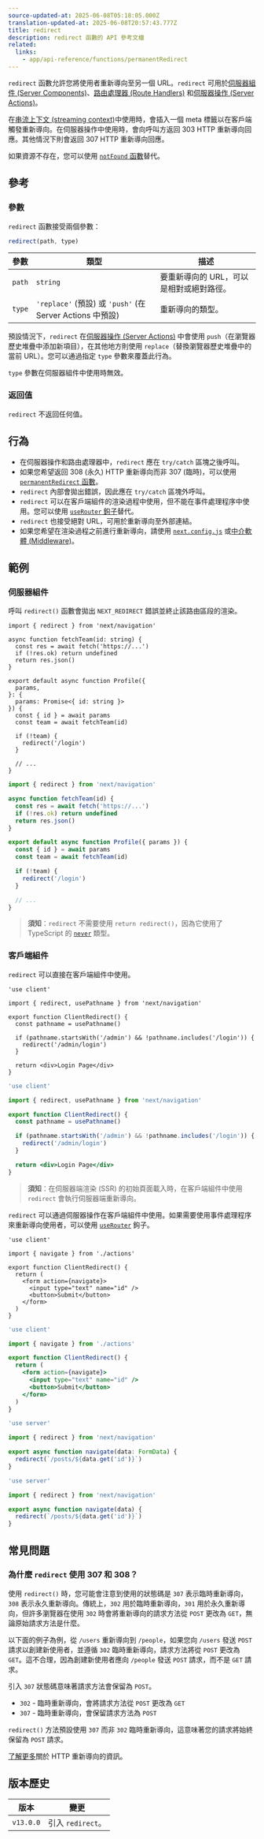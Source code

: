 ```yaml
---
source-updated-at: 2025-06-08T05:18:05.000Z
translation-updated-at: 2025-06-08T20:57:43.777Z
title: redirect
description: redirect 函數的 API 參考文檔
related:
  links:
    - app/api-reference/functions/permanentRedirect
---
```


`redirect` 函數允許您將使用者重新導向至另一個 URL。`redirect` 可用於[伺服器組件 (Server Components)](/docs/app/getting-started/server-and-client-components)、[路由處理器 (Route Handlers)](/docs/app/building-your-application/routing/route-handlers) 和[伺服器操作 (Server Actions)](/docs/app/building-your-application/data-fetching/server-actions-and-mutations)。

在[串流上下文 (streaming context)](/docs/app/getting-started/linking-and-navigating#streaming)中使用時，會插入一個 meta 標籤以在客戶端觸發重新導向。在伺服器操作中使用時，會向呼叫方返回 303 HTTP 重新導向回應。其他情況下則會返回 307 HTTP 重新導向回應。

如果資源不存在，您可以使用 [`notFound` 函數](/docs/app/api-reference/functions/not-found)替代。

## 參考

### 參數

`redirect` 函數接受兩個參數：

```js
redirect(path, type)
```

| 參數      | 類型                                                          | 描述                                                 |
| --------- | ------------------------------------------------------------- | ----------------------------------------------------------- |
| `path`    | `string`                                                      | 要重新導向的 URL，可以是相對或絕對路徑。 |
| `type`    | `'replace'` (預設) 或 `'push'` (在 Server Actions 中預設) | 重新導向的類型。                            |

預設情況下，`redirect` 在[伺服器操作 (Server Actions)](/docs/app/building-your-application/data-fetching/server-actions-and-mutations) 中會使用 `push`（在瀏覽器歷史堆疊中添加新項目），在其他地方則使用 `replace`（替換瀏覽器歷史堆疊中的當前 URL）。您可以通過指定 `type` 參數來覆蓋此行為。

`type` 參數在伺服器組件中使用時無效。

### 返回值

`redirect` 不返回任何值。

## 行為

- 在伺服器操作和路由處理器中，`redirect` 應在 `try/catch` 區塊之後呼叫。
- 如果您希望返回 308 (永久) HTTP 重新導向而非 307 (臨時)，可以使用 [`permanentRedirect` 函數](/docs/app/api-reference/functions/permanentRedirect)。
- `redirect` 內部會拋出錯誤，因此應在 `try/catch` 區塊外呼叫。
- `redirect` 可以在客戶端組件的渲染過程中使用，但不能在事件處理程序中使用。您可以使用 [`useRouter` 鉤子](/docs/app/api-reference/functions/use-router)替代。
- `redirect` 也接受絕對 URL，可用於重新導向至外部連結。
- 如果您希望在渲染過程之前進行重新導向，請使用 [`next.config.js`](/docs/app/guides/redirecting#redirects-in-nextconfigjs) 或[中介軟體 (Middleware)](/docs/app/guides/redirecting#nextresponseredirect-in-middleware)。

## 範例

### 伺服器組件

呼叫 `redirect()` 函數會拋出 `NEXT_REDIRECT` 錯誤並終止該路由區段的渲染。

```tsx filename="app/team/[id]/page.tsx" switcher
import { redirect } from 'next/navigation'

async function fetchTeam(id: string) {
  const res = await fetch('https://...')
  if (!res.ok) return undefined
  return res.json()
}

export default async function Profile({
  params,
}: {
  params: Promise<{ id: string }>
}) {
  const { id } = await params
  const team = await fetchTeam(id)

  if (!team) {
    redirect('/login')
  }

  // ...
}
```

```jsx filename="app/team/[id]/page.js" switcher
import { redirect } from 'next/navigation'

async function fetchTeam(id) {
  const res = await fetch('https://...')
  if (!res.ok) return undefined
  return res.json()
}

export default async function Profile({ params }) {
  const { id } = await params
  const team = await fetchTeam(id)

  if (!team) {
    redirect('/login')
  }

  // ...
}
```

> **須知**：`redirect` 不需要使用 `return redirect()`，因為它使用了 TypeScript 的 [`never`](https://www.typescriptlang.org/docs/handbook/2/functions.html#never) 類型。

### 客戶端組件

`redirect` 可以直接在客戶端組件中使用。

```tsx filename="components/client-redirect.tsx" switcher
'use client'

import { redirect, usePathname } from 'next/navigation'

export function ClientRedirect() {
  const pathname = usePathname()

  if (pathname.startsWith('/admin') && !pathname.includes('/login')) {
    redirect('/admin/login')
  }

  return <div>Login Page</div>
}
```

```jsx filename="components/client-redirect.jsx" switcher
'use client'

import { redirect, usePathname } from 'next/navigation'

export function ClientRedirect() {
  const pathname = usePathname()

  if (pathname.startsWith('/admin') && !pathname.includes('/login')) {
    redirect('/admin/login')
  }

  return <div>Login Page</div>
}
```

> **須知**：在伺服器端渲染 (SSR) 的初始頁面載入時，在客戶端組件中使用 `redirect` 會執行伺服器端重新導向。

`redirect` 可以通過伺服器操作在客戶端組件中使用。如果需要使用事件處理程序來重新導向使用者，可以使用 [`useRouter`](/docs/app/api-reference/functions/use-router) 鉤子。

```tsx filename="app/client-redirect.tsx" switcher
'use client'

import { navigate } from './actions'

export function ClientRedirect() {
  return (
    <form action={navigate}>
      <input type="text" name="id" />
      <button>Submit</button>
    </form>
  )
}
```

```jsx filename="app/client-redirect.jsx" switcher
'use client'

import { navigate } from './actions'

export function ClientRedirect() {
  return (
    <form action={navigate}>
      <input type="text" name="id" />
      <button>Submit</button>
    </form>
  )
}
```

```ts filename="app/actions.ts" switcher
'use server'

import { redirect } from 'next/navigation'

export async function navigate(data: FormData) {
  redirect(`/posts/${data.get('id')}`)
}
```

```js filename="app/actions.js" switcher
'use server'

import { redirect } from 'next/navigation'

export async function navigate(data) {
  redirect(`/posts/${data.get('id')}`)
}
```

## 常見問題

### 為什麼 `redirect` 使用 307 和 308？

使用 `redirect()` 時，您可能會注意到使用的狀態碼是 `307` 表示臨時重新導向，`308` 表示永久重新導向。傳統上，`302` 用於臨時重新導向，`301` 用於永久重新導向，但許多瀏覽器在使用 `302` 時會將重新導向的請求方法從 `POST` 更改為 `GET`，無論原始請求方法是什麼。

以下面的例子為例，從 `/users` 重新導向到 `/people`，如果您向 `/users` 發送 `POST` 請求以創建新使用者，並遵循 `302` 臨時重新導向，請求方法將從 `POST` 更改為 `GET`。這不合理，因為創建新使用者應向 `/people` 發送 `POST` 請求，而不是 `GET` 請求。

引入 `307` 狀態碼意味著請求方法會保留為 `POST`。

- `302` - 臨時重新導向，會將請求方法從 `POST` 更改為 `GET`
- `307` - 臨時重新導向，會保留請求方法為 `POST`

`redirect()` 方法預設使用 `307` 而非 `302` 臨時重新導向，這意味著您的請求將始終保留為 `POST` 請求。

[了解更多](https://developer.mozilla.org/docs/Web/HTTP/Redirections)關於 HTTP 重新導向的資訊。

## 版本歷史

| 版本       | 變更                |
| --------- | ---------------------- |
| `v13.0.0` | 引入 `redirect`。 |